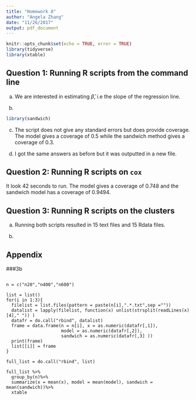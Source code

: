 ```yaml
---
title: "Homework 8"
author: "Angela Zhang"
date: "11/26/2017"
output: pdf_document
---
```


```r
knitr::opts_chunk$set(echo = TRUE, error = TRUE)
library(tidyverse)
library(xtable)

```

## Question 1: Running R scripts from the command line

a) We are interested in estimating $\hat\beta$, i.e the slope of the regression line.

b)

```r
library(sandwich)
```

c) The script does not give any standard errors but does provide coverage. The model gives a coverage of 0.5 while the sandwich method gives a coverage of 0.3. 

d) I got the same answers as before but it was outputted in a new file.


## Question 2: Running R scripts on ```cox```

It look 42 seconds to run. The model gives a coverage of 0.748 and the sandwich model has a coverage of 0.9494.


## Question 3: Running R scripts on the clusters

a) Running both scripts resulted in 15 text files and 15 Rdata files.

b)

\begin{table}[ht]
\centering
\begin{tabular}{rlrrr}
  \hline
 & n & x & model & sandwich \\ 
  \hline
  & n20 & 2.003 & 0.7324 & 0.8364 \\ 
  & n400 & 2.0001 & 0.7374 & 0.9474 \\ 
  & n600 & 1.9999 & 0.7458 & 0.9436 \\ 
   \hline
\end{tabular}
\end{table}


## Appendix

###3b

```

n = c("n20","n400","n600")

list = list()
for(i in 1:3){
  filelist = list.files(pattern = paste(n[i],".*.txt",sep =""))
  datalist = lapply(filelist, function(x) unlist(strsplit(readLines(x)[4]," ")) )
  datafr = do.call("rbind", datalist)
  frame = data.frame(n = n[i], x = as.numeric(datafr[,1]), 
                     model = as.numeric(datafr[,2]), 
                     sandwich = as.numeric(datafr[,3] ))
  print(frame)
  list[[i]] = frame
}

full_list = do.call("rbind", list)

full_list %>%
  group_by(n)%>%
  summarize(x = mean(x), model = mean(model), sandwich = mean(sandwich))%>%
  xtable
```